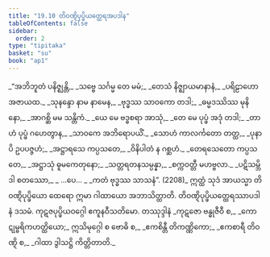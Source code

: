```yaml
---
title: "19.10 တိဝဏ္ဋိပုပ္ဖိယတ္ထေရအပဒါန"
tableOfContents: false
sidebar:
  order: 2
type: "tipitaka"
basket: "su"
book: "ap1"
---
```



<DynamicBreadcrumb />

<Division number="57" book="ap1">

<Paragraph number="2655" type="verses" book="ap1">
_“အဘိဘူတံ ပနိဇ္ဈန္တိ,_  
_သဗ္ဗေ သင်္ဂမ္မ တေ မမံ;_  
_တေသံ နိဇ္ဈာယမာနာနံ,_  
_ပရိဠာဟော အဇာယထ._  

</Paragraph>

</Division>
<Division number="58" book="ap1">

<Paragraph number="2656" type="verses" book="ap1">
_သုနန္ဒော နာမ နာမေန,_  
_ဗုဒ္ဓဿ သာဝကော တဒါ;_  
_ဓမ္မဒဿိဿ မုနိနော,_  
_အာဂစ္ဆိ မမ သန္တိကံ._  

</Paragraph>

</Division>
<Division number="59" book="ap1">

<Paragraph number="2657" type="verses" book="ap1">
_ယေ မေ ဗဒ္ဓစရာ အာသုံ,_  
_တေ မေ ပုပ္ဖံ အဒုံ တဒါ;_  
_တာဟံ ပုပ္ဖံ ဂဟေတွာန,_  
_သာဝကေ အဘိရောပယိံ._  

</Paragraph>

</Division>
<Division number="60" book="ap1">

<Paragraph number="2658" type="verses" book="ap1">
_သောဟံ ကာလင်္ကတော တတ္ထ,_  
_ပုနာပိ ဥပပဇ္ဇဟံ;_  
_အဋ္ဌာရသေ ကပ္ပသတေ,_  
_ဝိနိပါတံ န ဂစ္ဆဟံ._  

</Paragraph>

</Division>
<Division number="61" book="ap1">

<Paragraph number="2659" type="verses" book="ap1">
_တေရသေတော ကပ္ပသတေ,_  
_အဋ္ဌာသုံ ဓူမကေတုနော;_  
_သတ္တရတနသမ္ပန္နာ,_  
_စက္ကဝတ္တီ မဟဗ္ဗလာ._  

</Paragraph>

</Division>
<Division number="62" book="ap1">

<Paragraph number="2660" type="verses" book="ap1">
_ပဋိသမ္ဘိဒါ စတဿော,_  
_ …ပေ… _  
_ကတံ ဗုဒ္ဓဿ သာသနံ”. (2208)_  

</Paragraph>

<Paragraph number="2661" book="ap1">
ဣတ္ထံ သုဒံ အာယသ္မာ တိဝဏ္ဋိပုပ္ဖိယော ထေရော ဣမာ ဂါထာယော အဘာသိတ္ထာတိ.

</Paragraph>
</Division>

<Paragraph number="2662" type="center" book="ap1">
တိဝဏ္ဋိပုပ္ဖိယတ္ထေရဿာပဒါနံ ဒသမံ.



</Paragraph>

<Paragraph number="2663" type="center" book="ap1">
ကုဋဇပုပ္ဖိယဝဂ္ဂေါ ဧကူနဝီသတိမော.



</Paragraph>

<Paragraph number="2664" type="center" book="ap1">
တဿုဒ္ဒါနံ


</Paragraph>

<Paragraph number="2665" type="verses" book="ap1">
_ကုဋဇော ဗန္ဓုဇီဝီ စ,_  
_ကောဋုမ္ဗရိကဟတ္ထိယော;_  
ဣသိမုဂ္ဂေါ စ ဗောဓိ စ,_  
_ဧကစိန္တီ တိကဏ္ဏိကော;_  
_ဧကစာရီ တိဝဏ္ဋိ စ,_  
_ဂါထာ ဒွါသဋ္ဌိ ကိတ္တိတာတိ._
</Paragraph>